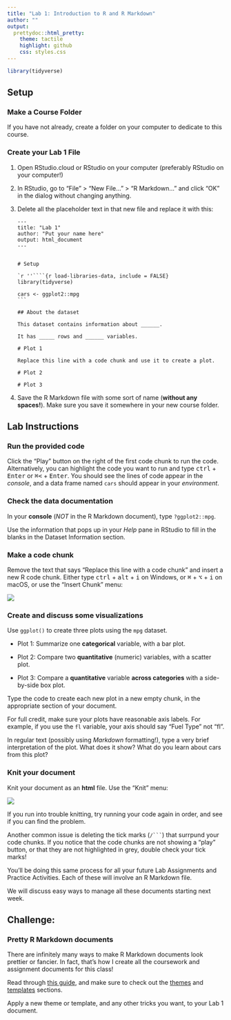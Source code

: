 ```yaml
---
title: "Lab 1: Introduction to R and R Markdown"
author: ""
output:
  prettydoc::html_pretty:
    theme: tactile
    highlight: github
    css: styles.css
---
```


```r
library(tidyverse)
```
## Setup

### Make a Course Folder

If you have not already, create a folder on your computer to dedicate to this course.

### Create your Lab 1 File

1. Open RStudio.cloud or RStudio on your computer (preferably RStudio on your computer!)

2. In RStudio, go to "File" > "New File…" > "R Markdown…" and click "OK" in the dialog without changing anything.

3. Delete all the placeholder text in that new file and replace it with this:

    ````text
    ---
    title: "Lab 1"
    author: "Put your name here"
    output: html_document
    ---
    
    
    # Setup
    
    `r ''````{r load-libraries-data, include = FALSE}
    library(tidyverse)
    
    cars <- ggplot2::mpg
    ```
    
    ## About the dataset
    
    This dataset contains information about ______.
    
    It has _____ rows and ______ variables.
    
    # Plot 1
    
    Replace this line with a code chunk and use it to create a plot.
    
    # Plot 2
    
    # Plot 3
    
    ````

4. Save the R Markdown file with some sort of name (**without any spaces!**). Make sure you save it somewhere in your new course folder.


## Lab Instructions


### Run the provided code

Click the "Play" button on the right of the first code chunk to run the code.
Alternatively, you can highlight the code you want to run and type <kbd>ctrl</kbd> +
<kbd>Enter</kbd> or <kbd>⌘<</kbd> + <kbd>Enter</kbd>.  You should see the lines
of code appear in the *console*, and a data frame named `cars` should appear in
your *environment*.

### Check the data documentation

In your **console** (*NOT* in the R Markdown document), type `?ggplot2::mpg`.

Use the information that pops up in your *Help* pane in RStudio to fill in the
blanks in the Dataset Information section.


### Make a code chunk

Remove the text that says "Replace this line with a code chunk" and insert a new R code chunk. Either type <kbd>ctrl</kbd> + <kbd>alt</kbd> + <kbd>i</kbd> on Windows, or <kbd>⌘</kbd> + <kbd>⌥</kbd> + <kbd>i</kbd> on macOS, or use the "Insert Chunk" menu:

![](../../Images/other/insert-chunk-button.png)

### Create and discuss some visualizations

Use `ggplot()` to create three plots using the `mpg` dataset.

* Plot 1: Summarize one **categorical** variable, with a bar plot.

* Plot 2: Compare two **quantitative** (numeric) variables, with a scatter plot.

* Plot 3:  Compare a **quantitative** variable **across categories** with a side-by-side box plot.

Type the code to create each new plot in a new empty chunk, in the appropriate
section of your document.

For full credit, make sure your plots have reasonable axis labels.  For example,
if you use the `fl` variable, your axis should say "Fuel Type" not "fl".

In regular text (possibly using *Markdown* formatting!), type a very brief interpretation
of the plot.  What does it show?  What do you learn about cars from this plot?


### Knit your document

Knit your document as an **html** file. Use the "Knit" menu:

![](../../Images/other/knit-button.png)

If you run into trouble knitting, try running your code again in order, and see
if you can find the problem.

Another common issue is deleting the tick marks (`/``` `) that surrpund your code
chunks.  If you notice that the code chunks are not showing a "play" button,
or that they are not highlighted in grey, double check your tick marks!


:::fyi
You'll be doing this same process for all your future Lab Assignments and
Practice Activities. Each of these will involve an R Markdown file. 

We will discuss easy ways to manage all these documents starting next week.
:::


## Challenge: 

### Pretty R Markdown documents

There are infinitely many ways to make R Markdown documents look prettier or fancier.  In fact, that's how I create all the coursework and assignment documents for this class!

Read through [this guide](https://holtzy.github.io/Pimp-my-rmd/), and make sure to check out the [themes](https://holtzy.github.io/Pimp-my-rmd/#theme) and [templates](https://holtzy.github.io/Pimp-my-rmd/#template) sections.

Apply a new theme or template, and any other tricks you want,
to your Lab 1 document.
